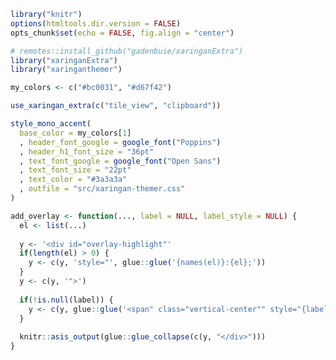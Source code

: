 ```r
library("knitr")
options(htmltools.dir.version = FALSE)
opts_chunk$set(echo = FALSE, fig.align = "center")

# remotes::install_github("gadenbuie/xaringanExtra")
library("xaringanExtra")
library("xaringanthemer")

my_colors <- c("#bc0031", "#d67f42")
```

```r
use_xaringan_extra(c("tile_view", "clipboard"))

style_mono_accent(
  base_color = my_colors[1]
  , header_font_google = google_font("Poppins")
  , header_h1_font_size = "36pt"
  , text_font_google = google_font("Open Sans")
  , text_font_size = "22pt"
  , text_color = "#3a3a3a"
  , outfile = "src/xaringan-themer.css"
)
```

```r
add_overlay <- function(..., label = NULL, label_style = NULL) {
  el <- list(...)
  
  y <- '<div id="overlay-highlight"'
  if(length(el) > 0) {
    y <- c(y, 'style="', glue::glue('{names(el)}:{el};'))
  }
  y <- c(y, '">')
  
  if(!is.null(label)) {
    y <- c(y, glue::glue('<span" class="vertical-center"" style="{label_style}">{label}</span>'))
  }
  
  knitr::asis_output(glue::glue_collapse(c(y, "</div>")))
}
```
